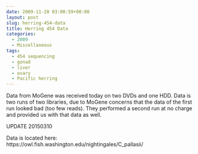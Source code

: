 ```yaml
---
date: 2009-11-20 03:00:59+00:00
layout: post
slug: herring-454-data
title: Herring 454 Data
categories:
  - 2009
  - Miscellaneous
tags:
  - 454 sequencing
  - gonad
  - liver
  - ovary
  - Pacific herring
---
```


Data from MoGene was received today on two DVDs and one HDD. Data is two runs of two libraries, due to MoGene concerns that the data of the first run looked bad (too few reads). They performed a second run at no charge and provided us with that data as well.



UPDATE 20150310

Data is located here: https://owl.fish.washington.edu/nightingales/C_pallasii/
